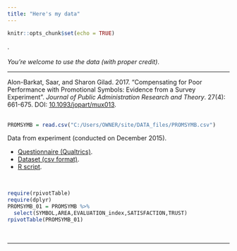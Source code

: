 ---
title: "Here's my data"
---

```{r setup, include=FALSE}
knitr::opts_chunk$set(echo = TRUE)
```

.
<br><br>
*You're welcome to use the data (with proper credit)*.

---

Alon-Barkat, Saar, and Sharon Gilad. 2017. "Compensating for Poor Performance with Promotional Symbols: Evidence from a Survey Experiment". *Journal of Public Administration Research and Theory*. 27(4): 661-675. DOI: [10.1093/jopart/mux013](https://doi.org/10.1093/jopart/mux013).  
<br>
```{r , include=FALSE, echo=FALSE}
PROMSYMB = read.csv("C:/Users/OWNER/site/DATA_files/PROMSYMB.csv")
```
Data from experiment (conducted on December 2015).

* [Questionnaire (Qualtrics)](https://github.com/saaralonbarkat/site/blob/master/DATA_files/survey%20final.pdf).
* [Dataset (csv format)](https://github.com/saaralonbarkat/site/blob/master/DATA_files/PROMSYMB.csv).
* [R script](https://github.com/saaralonbarkat/site/blob/master/DATA_files/IEC_experiment_07.R).  

<br>


```{r , warning = FALSE, message = FALSE,echo=FALSE}
require(rpivotTable)
require(dplyr)
PROMSYMB_01 = PROMSYMB %>%
  select(SYMBOL,AREA,EVALUATION_index,SATISFACTION,TRUST)
rpivotTable(PROMSYMB_01)
```
<br>


---

<br>







